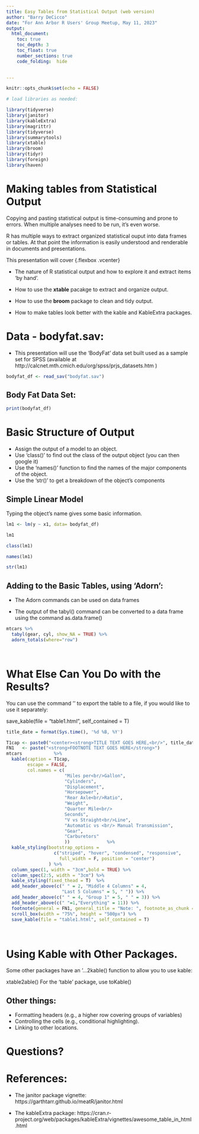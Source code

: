 ```yaml
---
title: Easy Tables from Statistical Output (web version)
author: "Barry DeCicco"
date: "For Ann Arbor R Users' Group Meetup, May 11, 2023"
output:  
  html_document:
    toc: true
    toc_depth: 3
    toc_float: true
    number_sections: true
    code_folding:  hide
    

---
```


```r
knitr::opts_chunk$set(echo = FALSE)
```


```r

# load libraries as needed:

library(tidyverse)
library(janitor)
library(kableExtra)
library(magrittr)
library(tidyverse)
library(summarytools)
library(xtable)
library(broom)
library(tidyr)
library(foreign)
library(haven)


```


# Making tables from Statistical Output

Copying and pasting statistical output is time-consuming
and prone to errors.  When multiple analyses need to be run,
it's even worse.

R has multiple ways to extract organized statistical ouput into data frames or tables. At that point the information is easily understood 
and renderable in documents and presentations.

 This presentation will cover {.flexbox .vcenter}

*   The nature of R statistical output and how to explore it
and extract items 'by hand'.

*   How to use the **xtable** pacakge to extract and organize output.<p>

*   How to use the **broom** package to clean and tidy output.<p>

*   How to make tables look better with the kable and KableExtra packages.<p>



# Data - bodyfat.sav:

*   This presentation will use the 'BodyFat' data set built used as a sample set for SPSS (available at http://calcnet.mth.cmich.edu/org/spss/prjs_datasets.htm )



```r


bodyfat_df <- read_sav("bodyfat.sav")

```

## Body Fat Data Set:

```r

print(bodyfat_df)

```


# Basic Structure of Output


 - Assign the output of a model to an object.
 - Use 'class()' to find out the class of the output object (you can then google it)
 - Use the 'names()' function to find the names of the major components of the object.
 - Use the 'str()' to get a breakdown of the object's components

## Simple Linear Model

Typing the object's name gives some basic information.

```r

lm1 <- lm(y ~ x1, data= bodyfat_df)

```


```r

lm1 

```


```r

class(lm1)

```


```r

names(lm1)

```


```r

str(lm1)

```

## Adding to the Basic Tables, using 'Adorn':

  * The Adorn commands can be used on data frames
  
  * The output of the tabyl() command can be converted to a data frame using
  the command as.data.frame()


```r



mtcars %>% 
  tabyl(gear, cyl, show_NA = TRUE) %>% 
  adorn_totals(where="row")




```




# What Else Can You Do with the Results?

You can use the command '' to export the table to a file, if you would like to
use it separately:

save_kable(file = "table1.html", self_contained = T)


```r


title_date = format(Sys.time(), '%d %B, %Y')

T1cap <- paste0("<center><strong>TITLE TEXT GOES HERE,<br/>", title_date, "</strong></center>>")
FN1   <- paste("<strong>FOOTNOTE TEXT GOES HERE</strong>")
mtcars            %>% 
  kable(caption = T1cap, 
        escape = FALSE,
        col.names = c(
                      "Miles per<br/>Gallon",
                      "Cylinders",
                      "Displacement",
                      "Horsepower",
                      "Rear Axle<br/>Ratio",
                      "Weight",
                      "Quarter Mile<br/>
                      Seconds",
                      "V vs Straight<br/>Line",
                      "Automatic vs <br/> Manual Transmission",
                      "Gear",
                      "Carburetors"
                      ))              %>%
  kable_styling(bootstrap_options = 
                  c("striped", "hover", "condensed", "responsive",
                    full_width = F, position = "center")
                ) %>% 
  column_spec(1, width = "3cm",bold = TRUE) %>%   
  column_spec(2:5, width = "3cm") %>% 
  kable_styling(fixed_thead = T)  %>% 
  add_header_above(c(" " = 2, "Middle 4 Columns" = 4, 
                     "Last 5 Columns" = 5, " ")) %>% 
  add_header_above(c(" " = 4, "Group 1" = 5, " " = 3)) %>%
  add_header_above(c(" "=1,"Everything" = 11)) %>% 
  footnote(general = FN1, general_title = "Note: ", footnote_as_chunk = TRUE) %>% 
  scroll_box(width = "75%", height = "500px") %>% 
  save_kable(file = "table1.html", self_contained = T)
 



```

# Using Kable with Other Packages.

Some other packages have an '...2kable() function to allow you to use kable:

xtable2able()
For the 'table' package, use toKable()

## Other things: 

- Formatting headers (e.g., a higher row covering groups of variables)
- Controlling the cells (e.g., conditional highlighting).
- Linking to other locations.





# Questions?

# References:

 - The janitor package vignette:  https://garthtarr.github.io/meatR/janitor.html
 
 - The kableExtra package:  https://cran.r-project.org/web/packages/kableExtra/vignettes/awesome_table_in_html.html
 


    

